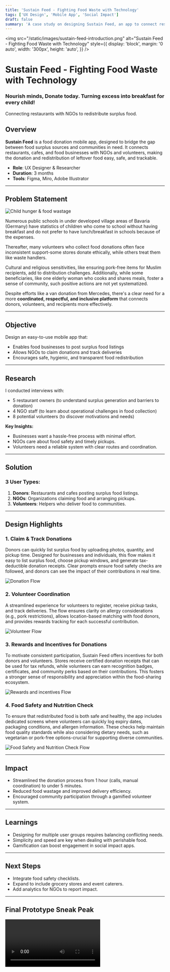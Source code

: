 ```yaml
---
title: 'Sustain Feed - Fighting Food Waste with Technology'
tags: ['UX Design', 'Mobile App', 'Social Impact']
draft: false
summary: 'A case study on designing Sustain Feed, an app to connect restaurants with NGOs to redistribute surplus food.'
---
```



<img
  src="/static/images/sustain-feed-introduction.png"
  alt="Sustain Feed - Fighting Food Waste with Technology"
  style={{
    display: 'block',
    margin: '0 auto',
    width: '300px',
    height: 'auto',
  }}
/>
<div style={{ textAlign: 'center', marginBottom: '2rem', marginTop: '2rem' }}>
  <h1>Sustain Feed - Fighting Food Waste with Technology</h1>
  <h3 style={{ marginTop: '0.5rem' }}>
    Nourish minds, Donate today. Turning excess into breakfast for every child!
  </h3>
  <p style={{ fontStyle: 'italic', color: '#555' }}>
    Connecting restaurants with NGOs to redistribute surplus food.
  </p>
</div>

## Overview

**Sustain Feed** is a food donation mobile app, designed to bridge the gap between food surplus sources and communities in need. It connects restaurants, cafes, and food businesses with NGOs and volunteers, making the donation and redistribution of leftover food easy, safe, and trackable.

- **Role**: UX Designer & Researcher
- **Duration**: 3 months
- **Tools**: Figma, Miro, Adobe Illustrator

---

## Problem Statement

![Child hunger & food wastage](/static/images/sustain-feed-story.png)

Numerous public schools in under developed village areas of Bavaria (Germany) have statistics of children who come to school without having breakfast and do not prefer to have lunch/breakfast in schools because of the expenses.

Thereafter, many volunteers who collect food donations often face inconsistent support-some stores donate ethically, while others treat them like waste handlers.

Cultural and religious sensitivities, like ensuring pork-free items for Muslim recipients, add to distribution challenges. Additionally, while some beneficiaries, like one elderly woman who cooks and shares meals, foster a sense of community, such positive actions are not yet systematized.

Despite efforts like a van donation from Mercedes, there's a clear need for a more **coordinated, respectful, and inclusive platform** that connects donors, volunteers, and recipients more effectively.

---

## Objective

Design an easy-to-use mobile app that:

- Enables food businesses to post surplus food listings
- Allows NGOs to claim donations and track deliveries
- Encourages safe, hygienic, and transparent food redistribution

---

## Research

I conducted interviews with:

- 5 restaurant owners (to understand surplus generation and barriers to donation)
- 4 NGO staff (to learn about operational challenges in food collection)
- 8 potential volunteers (to discover motivations and needs)

**Key Insights:**

- Businesses want a hassle-free process with minimal effort.
- NGOs care about food safety and timely pickups.
- Volunteers need a reliable system with clear routes and coordination.

---

## Solution

### 3 User Types:

1. **Donors**: Restaurants and cafes posting surplus food listings.
2. **NGOs**: Organizations claiming food and arranging pickups.
3. **Volunteers**: Helpers who deliver food to communities.

---

## Design Highlights

### 1. Claim & Track Donations

Donors can quickly list surplus food by uploading photos, quantity, and pickup time. Designed for businesses and individuals, this flow makes it easy to list surplus food, choose pickup windows, and generate tax-deductible donation receipts.
Clear prompts ensure food safety checks are followed, and donors can see the impact of their contributions in real time.

![Donation Flow](/static/images/sustain-feed-donationflow.png)

### 2. Volunteer Coordination

A streamlined experience for volunteers to register, receive pickup tasks, and track deliveries.
The flow ensures clarity on allergy considerations (e.g., pork restrictions), allows location-based matching with food donors, and provides rewards tracking for each successful contribution.

![Volunteer Flow](/static/images/sustain-feed-volunteerflow.png)

### 3. Rewards and Incentives for Donations

To motivate consistent participation, Sustain Feed offers incentives for both donors and volunteers.
Stores receive certified donation receipts that can be used for tax refunds, while volunteers can earn recognition badges, certificates, and community perks based on their contributions.
This fosters a stronger sense of responsibility and appreciation within the food-sharing ecosystem.

![Rewards and incentives Flow](/static/images/sustain-feed-finance.png)

### 4. Food Safety and Nutrition Check

To ensure that redistributed food is both safe and healthy, the app includes dedicated screens where volunteers can quickly log expiry dates, packaging conditions, and allergen information.
These checks help maintain food quality standards while also considering dietary needs, such as vegetarian or pork-free options-crucial for supporting diverse communities.

![Food Safety and Nutrition Check Flow](/static/images/sustain-feed-food-safety.png)

---

## Impact

- Streamlined the donation process from 1 hour (calls, manual coordination) to under 5 minutes.
- Reduced food wastage and improved delivery efficiency.
- Encouraged community participation through a gamified volunteer system.

---

## Learnings

- Designing for multiple user groups requires balancing conflicting needs.
- Simplicity and speed are key when dealing with perishable food.
- Gamification can boost engagement in social impact apps.

---

## Next Steps

- Integrate food safety checklists.
- Expand to include grocery stores and event caterers.
- Add analytics for NGOs to report impact.

---

## Final Prototype Sneak Peak

<Video media_path="/static/videos/sustain-feed-video.mp4" className="w-full" />

[View Figma Prototype](https://shorturl.at/QWgZV)

---
